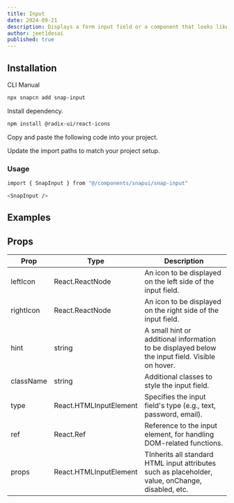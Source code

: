 ```yaml
---
title: Input
date: 2024-09-21
description: Displays a form input field or a component that looks like an input field.
author: jeet1desai
published: true
---
```


<ComponentPreview name="snap-input-demo-1" />

## Installation

<Tabs defaultValue="cli">

<TabsList>
  <TabsTrigger value="cli">CLI</TabsTrigger>
  <TabsTrigger value="manual">Manual</TabsTrigger>
</TabsList>
<TabsContent value="cli">

```bash
npx snapcn add snap-input
```

</TabsContent>

<TabsContent value="manual">

<Steps>

<Step>Install dependency.</Step>

```bash
npm install @radix-ui/react-icons
```

<Step>Copy and paste the following code into your project.</Step>

<ComponentSource name="snap-input" />

<Step>Update the import paths to match your project setup.</Step>

</Steps>

</TabsContent>

</Tabs>

### Usage

```bash
import { SnapInput } from "@/components/snapui/snap-input"
```

```bash
<SnapInput />
```

## Examples

<ComponentPreview name="snap-input-demo-2" />

## Props

| Prop      | Type                   | Description                                                                                       |
| --------- | ---------------------- | ------------------------------------------------------------------------------------------------- |
| leftIcon  | React.ReactNode        | An icon to be displayed on the left side of the input field.                                      |
| rightIcon | React.ReactNode        | An icon to be displayed on the right side of the input field.                                     |
| hint      | string                 | A small hint or additional information to be displayed below the input field. Visible on hover.   |
| className | string                 | Additional classes to style the input field.                                                      |
| type      | React.HTMLInputElement | Specifies the input field's type (e.g., text, password, email).                                   |
| ref       | React.Ref              | Reference to the input element, for handling DOM-related functions.                               |
| props     | React.HTMLInputElement | TInherits all standard HTML input attributes such as placeholder, value, onChange, disabled, etc. |
